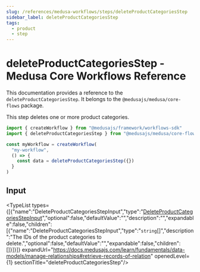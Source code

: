 ```yaml
---
slug: /references/medusa-workflows/steps/deleteProductCategoriesStep
sidebar_label: deleteProductCategoriesStep
tags:
  - product
  - step
---
```



# deleteProductCategoriesStep - Medusa Core Workflows Reference

This documentation provides a reference to the `deleteProductCategoriesStep`. It belongs to the `@medusajs/medusa/core-flows` package.

This step deletes one or more product categories.

```ts title="src/workflows/my-workflow.ts"
import { createWorkflow } from "@medusajs/framework/workflows-sdk"
import { deleteProductCategoriesStep } from "@medusajs/medusa/core-flows"

const myWorkflow = createWorkflow(
  "my-workflow",
  () => {
    const data = deleteProductCategoriesStep({})
  }
)
```
  

## Input

<TypeList types={[{"name":"DeleteProductCategoriesStepInput","type":"[DeleteProductCategoriesStepInput](../../../../types/core_flows.DeleteProductCategoriesStepInput/page.mdx)","optional":false,"defaultValue":"","description":"","expandable":false,"children":[{"name":"DeleteProductCategoriesStepInput","type":"`string`[]","description":"The IDs of the product categories to delete.","optional":false,"defaultValue":"","expandable":false,"children":[]}]}]} expandUrl="https://docs.medusajs.com/learn/fundamentals/data-models/manage-relationships#retrieve-records-of-relation" openedLevel={1} sectionTitle="deleteProductCategoriesStep"/>
